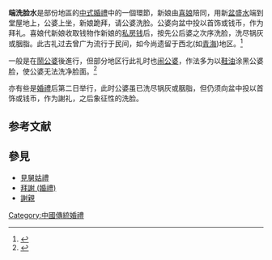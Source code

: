 '''端洗脸水'''是部份地區的[[中式婚禮|中式婚禮]]中的一個環節，新娘由[[喜娘|喜娘]]陪同，用新[[盆|盆]]盛[[水|水]]端到堂屋地上，公婆上坐，新娘跪拜，请公婆洗脸。公婆向盆中投以首饰或钱币，作为拜礼。喜娘代新娘收取钱物作新娘的[[私房钱|私房钱]]后，按先公后婆之次序洗脸，洗尽锅灰或胭脂。此古礼过去曾广为流行于民间，如今尚遗留于西北(如[[青海|青海]])地区。<ref name=zhongguofengsucidian>{{cite book | author=叶大兵，乌丙安|date= |title=中国风俗辞典|url=https://books.google.com/books/about/%E4%B8%AD%E5%9B%BD%E9%A3%8E%E4%BF%97%E8%BE%9E%E5%85%B8.html?id=ZLdwAAAAIAAJ|year=1990年 |language=Zh-hans |location=[[上海市|上海市]]  |publisher=[[上海辞书出版社|上海辞书出版社]] | page=1007页 |isbn=9787532600953 |access-date=1990年12月7日}}</ref>

一般是在[[鬧公婆|鬧公婆]]後進行，但部分地区行此礼时也[[闹公婆|闹公婆]]，作法多为以[[鞋油|鞋油]]涂黑公婆脸，使公婆无法洗净脸面。<ref name=ncjhsgpxytl>{{cite web| url=https://k.sina.cn/article_1414949760_p54566b80001003g7u.html| title=农村结婚耍公婆：鞋油涂脸高帽套头坐水泥推车| access-date=2017年10月21日| archive-date=2021年1月19日| archive-url=https://web.archive.org/web/20210119223707/https://k.sina.cn/article_1414949760_p54566b80001003g7u.html| dead-url=no}}</ref>

亦有些是[[婚禮|婚禮]]后第二日举行，此时公婆虽已洗尽锅灰或胭脂，但仍须向盆中投以首饰或钱币，作为謝礼，之后象征性的洗脸。

==参考文献==
{{reflist}}
==參見==
*[[見舅姑禮|見舅姑禮]]
*[[拜謝_(婚禮)|拜謝 (婚禮)]]
*[[謝親|謝親]]

[[Category:中國傳統婚禮|Category:中國傳統婚禮]]